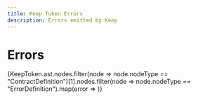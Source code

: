 ```yaml
---
title: Keep Token Errors
description: Errors emitted by Keep
---
```



# Errors
{KeepToken.ast.nodes.filter(node => node.nodeType == "ContractDefinition")[1].nodes.filter(node => node.nodeType == "ErrorDefinition").map(error => <Error key={error.name} error={error} />)}
